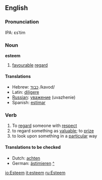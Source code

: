 ==English==

===Pronunciation===
IPA: ɛsˈtim

===Noun===
'''esteem'''  {{uncountable}}

# [[favourable]] [[regard]]

====Translations====
{{top}}
*Hebrew: [[כבוד]] /kavod/
*Latin: [[diligere]]
*[[Russian]]: [[уважение]] (uvazhenie)
*Spanish: [[estimar]]
{{bottom}}

===Verb===
{{en-infl-reg-consonant|esteem||}}

# To [[regard]] someone with [[respect]]
# to regard something as [[valuable]]; to [[prize]]
# to look upon something in a [[particular]] way

{{checktrans}}
====Translations to be checked====
{{top}}
*Dutch: [[achten]]
*German: [[ästimieren]] [[:de:ästimieren|^]]
{{bottom}}

[[io:Esteem]]
[[it:esteem]]
[[ru:Esteem]]